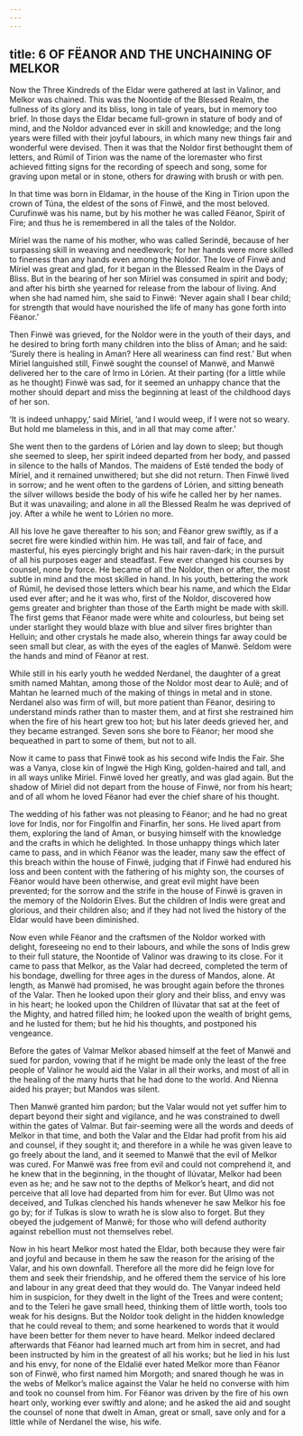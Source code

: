 ```yaml
---
---
---
```

title: 6 OF FËANOR AND THE UNCHAINING OF MELKOR
---



Now the Three Kindreds of the Eldar were gathered at last in Valinor, and Melkor was chained. This was the Noontide of the Blessed Realm, the fullness of its glory and its bliss, long in tale of years, but in memory too brief. In those days the Eldar became full-grown in stature of body and of mind, and the Noldor advanced ever in skill and knowledge; and the long years were filled with their joyful labours, in which many new things fair and wonderful were devised. Then it was that the Noldor first bethought them of letters, and Rúmil of Tirion was the name of the loremaster who first achieved fitting signs for the recording of speech and song, some for graving upon metal or in stone, others for drawing with brush or with pen.

In that time was born in Eldamar, in the house of the King in Tirion upon the crown of Túna, the eldest of the sons of Finwë, and the most beloved. Curufinwë was his name, but by his mother he was called Fëanor, Spirit of Fire; and thus he is remembered in all the tales of the Noldor.

Míriel was the name of his mother, who was called Serindë, because of her surpassing skill in weaving and needlework; for her hands were more skilled to fineness than any hands even among the Noldor. The love of Finwë and Míriel was great and glad, for it began in the Blessed Realm in the Days of Bliss. But in the bearing of her son Míriel was consumed in spirit and body; and after his birth she yearned for release from the labour of living. And when she had named him, she said to Finwë: ‘Never again shall I bear child; for strength that would have nourished the life of many has gone forth into Fëanor.’

Then Finwë was grieved, for the Noldor were in the youth of their days, and he desired to bring forth many children into the bliss of Aman; and he said: ‘Surely there is healing in Aman? Here all weariness can find rest.’ But when Míriel languished still, Finwë sought the counsel of Manwë, and Manwë delivered her to the care of Irmo in Lórien. At their parting (for a little while as he thought) Finwë was sad, for it seemed an unhappy chance that the mother should depart and miss the beginning at least of the childhood days of her son.

‘It is indeed unhappy,’ said Míriel, ‘and I would weep, if I were not so weary. But hold me blameless in this, and in all that may come after.’

She went then to the gardens of Lórien and lay down to sleep; but though she seemed to sleep, her spirit indeed departed from her body, and passed in silence to the halls of Mandos. The maidens of Estë tended the body of Míriel, and it remained unwithered; but she did not return. Then Finwë lived in sorrow; and he went often to the gardens of Lórien, and sitting beneath the silver willows beside the body of his wife he called her by her names. But it was unavailing; and alone in all the Blessed Realm he was deprived of joy. After a while he went to Lórien no more.

All his love he gave thereafter to his son; and Fëanor grew swiftly, as if a secret fire were kindled within him. He was tall, and fair of face, and masterful, his eyes piercingly bright and his hair raven-dark; in the pursuit of all his purposes eager and steadfast. Few ever changed his courses by counsel, none by force. He became of all the Noldor, then or after, the most subtle in mind and the most skilled in hand. In his youth, bettering the work of Rúmil, he devised those letters which bear his name, and which the Eldar used ever after; and he it was who, first of the Noldor, discovered how gems greater and brighter than those of the Earth might be made with skill. The first gems that Fëanor made were white and colourless, but being set under starlight they would blaze with blue and silver fires brighter than Helluin; and other crystals he made also, wherein things far away could be seen small but clear, as with the eyes of the eagles of Manwë. Seldom were the hands and mind of Fëanor at rest.

While still in his early youth he wedded Nerdanel, the daughter of a great smith named Mahtan, among those of the Noldor most dear to Aulë; and of Mahtan he learned much of the making of things in metal and in stone. Nerdanel also was firm of will, but more patient than Fëanor, desiring to understand minds rather than to master them, and at first she restrained him when the fire of his heart grew too hot; but his later deeds grieved her, and they became estranged. Seven sons she bore to Fëanor; her mood she bequeathed in part to some of them, but not to all.

Now it came to pass that Finwë took as his second wife Indis the Fair. She was a Vanya, close kin of Ingwë the High King, golden-haired and tall, and in all ways unlike Míriel. Finwë loved her greatly, and was glad again. But the shadow of Míriel did not depart from the house of Finwë, nor from his heart; and of all whom he loved Fëanor had ever the chief share of his thought.

The wedding of his father was not pleasing to Fëanor; and he had no great love for Indis, nor for Fingolfin and Finarfin, her sons. He lived apart from them, exploring the land of Aman, or busying himself with the knowledge and the crafts in which he delighted. In those unhappy things which later came to pass, and in which Fëanor was the leader, many saw the effect of this breach within the house of Finwë, judging that if Finwë had endured his loss and been content with the fathering of his mighty son, the courses of Fëanor would have been otherwise, and great evil might have been prevented; for the sorrow and the strife in the house of Finwë is graven in the memory of the Noldorin Elves. But the children of Indis were great and glorious, and their children also; and if they had not lived the history of the Eldar would have been diminished.


Now even while Fëanor and the craftsmen of the Noldor worked with delight, foreseeing no end to their labours, and while the sons of Indis grew to their full stature, the Noontide of Valinor was drawing to its close. For it came to pass that Melkor, as the Valar had decreed, completed the term of his bondage, dwelling for three ages in the duress of Mandos, alone. At length, as Manwë had promised, he was brought again before the thrones of the Valar. Then he looked upon their glory and their bliss, and envy was in his heart; he looked upon the Children of Ilúvatar that sat at the feet of the Mighty, and hatred filled him; he looked upon the wealth of bright gems, and he lusted for them; but he hid his thoughts, and postponed his vengeance.

Before the gates of Valmar Melkor abased himself at the feet of Manwë and sued for pardon, vowing that if he might be made only the least of the free people of Valinor he would aid the Valar in all their works, and most of all in the healing of the many hurts that he had done to the world. And Nienna aided his prayer; but Mandos was silent.

Then Manwë granted him pardon; but the Valar would not yet suffer him to depart beyond their sight and vigilance, and he was constrained to dwell within the gates of Valmar. But fair-seeming were all the words and deeds of Melkor in that time, and both the Valar and the Eldar had profit from his aid and counsel, if they sought it; and therefore in a while he was given leave to go freely about the land, and it seemed to Manwë that the evil of Melkor was cured. For Manwë was free from evil and could not comprehend it, and he knew that in the beginning, in the thought of Ilúvatar, Melkor had been even as he; and he saw not to the depths of Melkor’s heart, and did not perceive that all love had departed from him for ever. But Ulmo was not deceived, and Tulkas clenched his hands whenever he saw Melkor his foe go by; for if Tulkas is slow to wrath he is slow also to forget. But they obeyed the judgement of Manwë; for those who will defend authority against rebellion must not themselves rebel.

Now in his heart Melkor most hated the Eldar, both because they were fair and joyful and because in them he saw the reason for the arising of the Valar, and his own downfall. Therefore all the more did he feign love for them and seek their friendship, and he offered them the service of his lore and labour in any great deed that they would do. The Vanyar indeed held him in suspicion, for they dwelt in the light of the Trees and were content; and to the Teleri he gave small heed, thinking them of little worth, tools too weak for his designs. But the Noldor took delight in the hidden knowledge that he could reveal to them; and some hearkened to words that it would have been better for them never to have heard. Melkor indeed declared afterwards that Fëanor had learned much art from him in secret, and had been instructed by him in the greatest of all his works; but he lied in his lust and his envy, for none of the Eldalië ever hated Melkor more than Fëanor son of Finwë, who first named him Morgoth; and snared though he was in the webs of Melkor’s malice against the Valar he held no converse with him and took no counsel from him. For Fëanor was driven by the fire of his own heart only, working ever swiftly and alone; and he asked the aid and sought the counsel of none that dwelt in Aman, great or small, save only and for a little while of Nerdanel the wise, his wife.